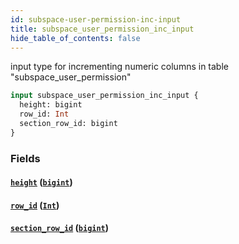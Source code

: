 ```yaml
---
id: subspace-user-permission-inc-input
title: subspace_user_permission_inc_input
hide_table_of_contents: false
---
```


input type for incrementing numeric columns in table "subspace_user_permission"

```graphql
input subspace_user_permission_inc_input {
  height: bigint
  row_id: Int
  section_row_id: bigint
}
```

### Fields

#### [`height`](#) ([`bigint`](../scalars/bigint))

#### [`row_id`](#) ([`Int`](../scalars/int))

#### [`section_row_id`](#) ([`bigint`](../scalars/bigint))

